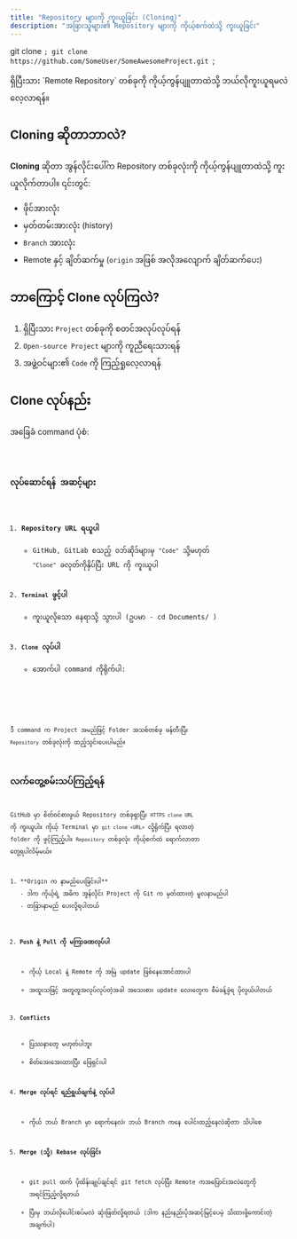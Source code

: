 ```yaml
---
title: "Repository များကို ကူးယူခြင်း (Cloning)"
description: "အခြားသူများ၏ Repository များကို ကိုယ့်စက်ထဲသို့ ကူးယူခြင်း"
---
```


git clone <remote-url>
`;
git clone https://github.com/SomeUser/SomeAwesomeProject.git
`;

<Aside type="tip" title="ရည်ရွယ်ချက်">
  ရှိပြီးသား `Remote Repository` တစ်ခုကို ကိုယ့်ကွန်ပျူတာထဲသို့ ဘယ်လိုကူးယူရမလဲ
  လေ့လာရန်။
</Aside>

## Cloning ဆိုတာဘာလဲ?

**Cloning** ဆိုတာ အွန်လိုင်းပေါ်က Repository တစ်ခုလုံးကို ကိုယ့်ကွန်ပျူတာထဲသို့ ကူးယူလိုက်တာပါ။ ၎င်းတွင်:

- ဖိုင်အားလုံး
- မှတ်တမ်းအားလုံး (history)
- `Branch` အားလုံး
- Remote နှင့် ချိတ်ဆက်မှု (`origin` အဖြစ် အလိုအလျောက် ချိတ်ဆက်ပေး)

## ဘာကြောင့် Clone လုပ်ကြလဲ?

1. ရှိပြီးသား `Project` တစ်ခုကို စတင်အလုပ်လုပ်ရန်
2. `Open-source Project` များကို ကူညီရေးသားရန်
3. အဖွဲ့ဝင်များ၏ `Code` ကို ကြည့်ရှုလေ့လာရန်

## Clone လုပ်နည်း

အခြေခံ command ပုံစံ:

<Code code={cloneSample} title="Bash" />

### လုပ်ဆောင်ရန် အဆင့်များ

1. **Repository URL ရယူပါ**
   - GitHub, GitLab စသည့် ဝဘ်ဆိုဒ်များမှ `"Code"` သို့မဟုတ် `"Clone"` ခလုတ်ကိုနှိပ်ပြီး URL ကို ကူးယူပါ
2. **`Terminal` ဖွင့်ပါ**
   - ကူးယူလိုသော နေရာသို့ သွားပါ (ဥပမာ - cd Documents/ )
3. **`Clone` လုပ်ပါ**
   - အောက်ပါ command ကိုရိုက်ပါ:

<Code code={clone} title="Bash" />

ဒီ command က Project အမည်ဖြင့် Folder အသစ်တစ်ခု ဖန်တီးပြီး `Repository` တစ်ခုလုံးကို ထည့်သွင်းပေးပါမည်။

## လက်တွေ့စမ်းသပ်ကြည့်ရန်

GitHub မှာ စိတ်ဝင်စားဖွယ် Repository တစ်ခုရှာပြီး `HTTPS clone URL` ကို ကူးယူပါ။ ကိုယ့် Terminal မှာ `git clone <URL>` လို့ရိုက်ပြီး ရလာတဲ့ folder ကို ဖွင့်ကြည့်ပါ။ `Repository` တစ်ခုလုံး ကိုယ့်စက်ထဲ ရောက်လာတာ တွေ့ရပါလိမ့်မယ်။

<Aside title='အနှစ်ချုပ်'>
1. **Origin က နာမည်ပေးခြင်းပါ**
   - ဒါက ကိုယ့်ရဲ့ အဓိက အွန်လိုင်း Project ကို Git က မှတ်ထားတဲ့ မူလနာမည်ပါ
   - တခြားနာမည် ပေးလို့ရပါတယ်

2. **Push နဲ့ Pull ကို မကြာခဏလုပ်ပါ**

   - ကိုယ့် Local နဲ့ Remote ကို အမြဲ update ဖြစ်နေအောင်ထားပါ
   - အထူးသဖြင့် အတူတူအလုပ်လုပ်တဲ့အခါ အသေးစား update လေးတွေက စီမံခန့်ခွဲရ ပိုလွယ်ပါတယ်

3. **Conflicts**

   - ပြဿနာတွေ မဟုတ်ပါဘူး
   - စိတ်အေးအေးထားပြီး ဖြေရှင်းပါ

4. **Merge လုပ်ရင် ရည်ရွယ်ချက်နဲ့ လုပ်ပါ**

   - ကိုယ် ဘယ် Branch မှာ ရောက်နေလဲ၊ ဘယ် Branch ကနေ ပေါင်းထည့်နေလဲဆိုတာ သိပါစေ

5. **Merge (သို့) Rebase လုပ်ခြင်း**

   - git pull ထက် ပိုထိန်းချုပ်ချင်ရင် git fetch လုပ်ပြီး Remote ကအပြောင်းအလဲတွေကို အရင်ကြည့်လို့ရတယ်
   - ပြီးမှ ဘယ်လိုပေါင်းစပ်မလဲ ဆုံးဖြတ်လို့ရတယ် (ဒါက နည်းနည်းပိုအဆင့်မြင့်ပေမဲ့ သိထားဖို့ကောင်းတဲ့ အချက်ပါ)

</Aside>
